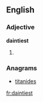 ==English==

===Adjective===
'''daintiest'''

# {{superlative of|[[dainty]]}}

===Anagrams===
* [[titanides#English|titanides]]

[[fr:daintiest]]
